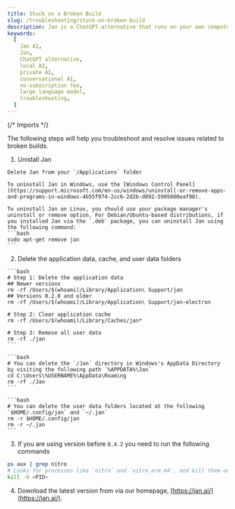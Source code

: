 ```yaml
---
title: Stuck on a Broken Build
slug: /troubleshooting/stuck-on-broken-build
description: Jan is a ChatGPT-alternative that runs on your own computer, with a local API server.
keywords:
  [
    Jan AI,
    Jan,
    ChatGPT alternative,
    local AI,
    private AI,
    conversational AI,
    no-subscription fee,
    large language model,
    troubleshooting,
  ]
---
```


{/* Imports */}

The following steps will help you troubleshoot and resolve issues related to broken builds.

1. Unistall Jan

<Tabs groupId="operating-systems">
  <TabItem value="mac" label="macOS">
    
    Delete Jan from your `/Applications` folder
  
  </TabItem>
  <TabItem value="win" label="Windows">

    To uninstall Jan in Windows, use the [Windows Control Panel](https://support.microsoft.com/en-us/windows/uninstall-or-remove-apps-and-programs-in-windows-4b55f974-2cc6-2d2b-d092-5905080eaf98).

  </TabItem>
  <TabItem value="linux" label="Linux">

    To uninstall Jan on Linux, you should use your package manager's uninstall or remove option. For Debian/Ubuntu-based distributions, if you installed Jan via the `.deb` package, you can uninstall Jan using the following command:
    ```bash
    sudo apt-get remove jan
    ```

  </TabItem>
</Tabs>

2. Delete the application data, cache, and user data folders

<Tabs groupId="operating-systems">
  <TabItem value="mac" label="macOS">
    
    ```bash
    # Step 1: Delete the application data
    ## Newer versions
    rm -rf /Users/$(whoami)/Library/Application\ Support/jan
    ## Versions 0.2.0 and older
    rm -rf /Users/$(whoami)/Library/Application\ Support/jan-electron
    
    # Step 2: Clear application cache
    rm -rf /Users/$(whoami)/Library/Caches/jan*

    # Step 3: Remove all user data
    rm -rf ./jan
    ```

  </TabItem>
  <TabItem value="win" label="Windows">
  
    ```bash
    # You can delete the `/Jan` directory in Windows's AppData Directory by visiting the following path `%APPDATA%\Jan`
    cd C:\Users\%USERNAME%\AppData\Roaming
    rm -rf ./Jan
    ```
  
  </TabItem>
  <TabItem value="linux" label="Linux">
  
    ```bash
    # You can delete the user data folders located at the following `$HOME/.config/jan` and `~/.jan`
    rm -r $HOME/.config/jan
    rm -r ~/.jan
    ```
  
  </TabItem>
</Tabs>

3. If you are using version before `0.4.2` you need to run the following commands

```bash
ps aux | grep nitro
# Looks for processes like `nitro` and `nitro_arm_64`, and kill them one by one by process ID
kill -9 <PID>
```

4. Download the latest version from via our homepage, [https://jan.ai/](https://jan.ai/).
